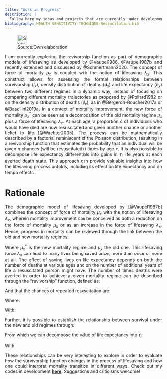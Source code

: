 ```yaml
---
title: "Work in Progress"
description: |
  Follow here my ideas and projects that are currently under development or review
bibliography: HEALTH SENSITIVITY-TECHNIQUE-Ressucitation.bib
---
```


![Source:Own elaboration](surv_res_fra_2.jpeg){width=30}


<style>
body {
text-align: justify}
</style>


I am currently exploring the revivorship function as part of demographic models of lifesaving as developed by @Vaupel1986, @Vaupel1987b and recently extended and discussed by @Schmertmann2020. The concept of force of mortality $\mu_x$ is coupled with the notion of lifesaving $\lambda_x$. This construct allows for assessing the formal relationships between survivorship ($l_x$), density distribution of deaths ($d_x$) and life expectancy ($e_x$) between two diﬀerent regimes in a dynamic way, instead of focusing on comparing different mortality trajectories as proposed by @Pollard1982 or on the density distribution of deaths ($d_x$), as in @Bergeron-Boucher2017a or @Basellini2019a. In a context of mortality improvement, the new force of mortality $\mu_x^*$ can be seen as a decomposition of the old mortality regime $\mu_x$ plus a force of lifesaving $\lambda_x$. At each age, a proportion $\delta$ of individuals who would have died are now resuscitated and given another chance or another ticket to life  [@Wachter2005]. The process can be mathematically described by a factorial reminiscent of the Poisson distribution, resulting in a revivorship function that estimates the probability that an individual will be given $n$ chances (will be resuscitated) $i$ times by age $x$. It is also possible to decompose life expectancy diﬀerentials into gains in $\tau_i$ life years at each averted death state. This approach can provide valuable insights into how the lifesaving process unfolds, including its eﬀect on life expectancy and on tempo eﬀects.

# Rationale

The demographic model of lifesaving developed by [@Vaupel1987b] combines the concept of force of mortality $\mu_x$ with the notion of lifesaving $\lambda_x$, wherein mortality improvement can be conceived as both a reduction on the force of mortality $\mu_x$ or as an increase in the force of lifesaving $\lambda_x$. Hence, progress in mortality can be reviewed through the link between the old and new mortality regimes:

\begin{equation}  
\mu^*_x = \mu_x-\lambda_x
\end{equation}

Where $\mu^*_x$ is the new mortality regime and $\mu_x$ the old one. This lifesaving force $\lambda_x$ can lead to many lives being saved once, more than once or none at all. The effect of saving lives on life expectancy depends on both the number of deaths at various ages and on the number of additional years of life a resuscitated person might have. The number of times deaths were averted in order to achieve a given mortality regime can be described through the "revivorship" function, defined as:

\begin{equation}  
l^*_x= l_x+l_ix+l_2x+...
\end{equation}

And that the chances of repeated resuscitation are:

\begin{equation}  
l_ix= l_x\Lambda{x^i/i!}, i= 0,1,2,...
\end{equation}

Where:
\begin{equation}  
\Lambda(x)= \int_{0}^{x}\lambda(t) dt 
\end{equation}

With:
\begin{equation}  
\Lambda(x)= \ln(l^*(x)/l(x))
\end{equation}

Further, it is possible to establish the relationship between survival under the new and old regimes  through:

\begin{equation}  
l^*_{(x)}= l_{(x)}+l_x\Lambda_{(x)}+[l_{(x)}\Lambda_{(x)}^2]/2+...+[l_{(x)}\Lambda_{(x)}^i]/i!
\end{equation}

From which we can decompose the value of life expectancy into $\tau_i$: 
\begin{equation}  
\tau_{i}= \int_{0}^{\omega}l_i(x) dx =
\int_{0}^{\omega}l_{(x)}\Lambda_{(x)}^i dx/i!. 
\end{equation}

With 
\begin{equation}  
\Lambda(x)= \ln(l^*(x)/l(x))
\end{equation}

These relationships can be very interesting to explore in order to evaluate how the survivorship function changes in the process of lifesaving and how one could interpret mortality transition in different ways. Check out my codes in development [**here**](https://github.com/vdilego/WhoWasSavedMore_DR). Suggestions and criticisms welcome!





